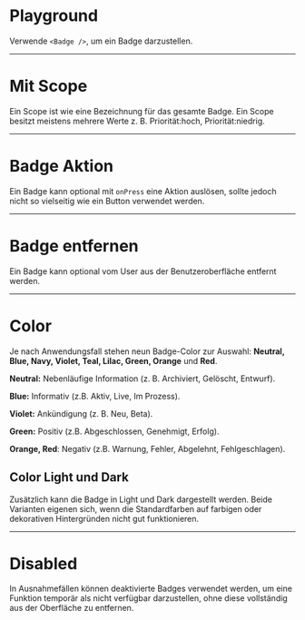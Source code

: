 # Playground

 Verwende `<Badge />`, um ein Badge darzustellen.


<LiveCodeEditor />

---

# Mit Scope

Ein Scope ist wie eine Bezeichnung für das gesamte Badge. Ein Scope besitzt meistens mehrere Werte z. B. Priorität:hoch, Priorität:niedrig.

<LiveCodeEditor example="scope" editorCollapsed />

---

# Badge Aktion

Ein Badge kann optional mit `onPress` eine Aktion auslösen, sollte jedoch nicht so vielseitig wie ein Button verwendet werden.


<LiveCodeEditor example="onPress" editorCollapsed />

---

# Badge entfernen

Ein Badge kann optional vom User aus der Benutzeroberfläche entfernt werden.

<LiveCodeEditor example="onClose" editorCollapsed />

---

# Color

Je nach Anwendungsfall stehen neun Badge-Color zur Auswahl: **Neutral, Blue, Navy, Violet, Teal, Lilac, Green, Orange** und **Red**.

<LiveCodeEditor example="colors" editorCollapsed />

**Neutral:** Nebenläufige Information (z. B. Archiviert, Gelöscht, Entwurf).

**Blue:** Informativ (z.B. Aktiv, Live, Im Prozess).

**Violet:** Ankündigung (z. B. Neu, Beta).

**Green:** Positiv (z.B. Abgeschlossen, Genehmigt, Erfolg).

**Orange, Red**: Negativ (z.B. Warnung, Fehler, Abgelehnt, Fehlgeschlagen).

## Color Light und Dark

Zusätzlich kann die Badge in Light und Dark dargestellt werden. Beide Varianten eigenen sich, wenn die Standardfarben auf farbigen oder dekorativen Hintergründen nicht gut funktionieren.

<LiveCodeEditor example="light" bgColor="dark" editorCollapsed />

<LiveCodeEditor example="dark" bgColor="light" editorCollapsed />


---

# Disabled

In Ausnahmefällen können deaktivierte Badges verwendet werden, um eine Funktion temporär als nicht verfügbar darzustellen, ohne diese vollständig aus der Oberfläche zu entfernen.

<LiveCodeEditor example="disabled" editorCollapsed />
